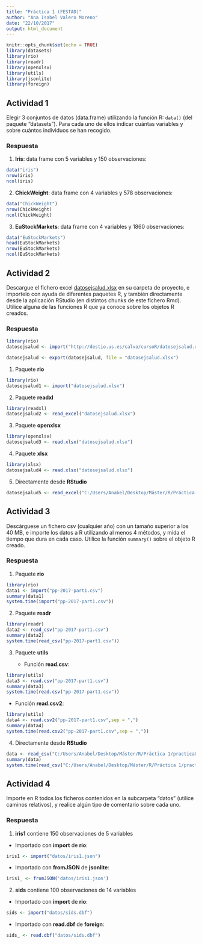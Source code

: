 ---
title: "Práctica 1 (FESTAD)"
author: "Ana Isabel Valero Moreno"
date: "22/10/2017"
output: html_document
---

```{r setup, include=FALSE}
knitr::opts_chunk$set(echo = TRUE)
library(datasets)
library(rio)
library(readr)
library(openxlsx)
library(utils)
library(jsonlite) 
library(foreign)


```

## Actividad 1

Elegir 3 conjuntos de datos (data.frame) utilizando la función R: `data()` (del paquete "datasets"). Para cada uno de ellos indicar cuántas variables y sobre cuántos individuos se han recogido. 

### Respuesta

1. **Iris**: data frame con 5 variables y 150 observaciones:
```{r eval=FALSE} 

data("iris")
nrow(iris)
ncol(iris)
```
2. **ChickWeight**: data frame con 4 variables y 578 observaciones:

```{r eval=FALSE} 

data("ChickWeight")
nrow(ChickWeight)
ncol(ChickWeight)
```
3. **EuStockMarkets**: data frame con 4 variables y 1860 observaciones:

```{r eval=FALSE} 

data("EuStockMarkets")
head(EuStockMarkets)
nrow(EuStockMarkets)
ncol(EuStockMarkets)
```

## Actividad 2

Descargue el fichero excel [datosejsalud.xlsx](http://destio.us.es/calvo/cursoR/datosejsalud.xlsx) en su carpeta de proyecto, e importelo con ayuda de diferentes paquetes R, y también directamente desde la aplicación RStudio (en distintos chunks de este fichero Rmd). Utilice alguna de las funciones R que ya conoce sobre los objetos R creados.



### Respuesta

```{r eval=FALSE} 
library(rio)
datosejsalud <- import("http://destio.us.es/calvo/cursoR/datosejsalud.xlsx",fileEncoding = "UTF-8")

datosejsalud <- export(datosejsalud, file = "datosejsalud.xlsx")
```

1. Paquete **rio**

```{r eval=FALSE} 

library(rio)
datosejsalud1 <- import("datosejsalud.xlsx")
```

2. Paquete **readxl**

```{r eval=FALSE} 

library(readxl)
datosejsalud2 <- read_excel("datosejsalud.xlsx")
```

3. Paquete **openxlsx**

```{r eval=FALSE} 

library(openxlsx)
datosejsalud3 <- read.xlsx("datosejsalud.xlsx")
```

4. Paquete **xlsx**

```{r eval=FALSE} 

library(xlsx)
datosejsalud4 <- read.xlsx("datosejsalud.xlsx")
```

5. Directamente desde **RStudio**

```{r eval=FALSE} 

datosejsalud5 <- read_excel("C:/Users/Anabel/Desktop/Máster/R/Práctica 1/practica01/datosejsalud.xlsx")
```






## Actividad 3


Descárguese un fichero csv (cualquier año) con un tamaño superior a los 40 MB, e importe los datos a R utilizando al menos 4 métodos, y mida el tiempo que dura en cada caso. Utilice la función `summary()` sobre el objeto R creado.


### Respuesta

1. Paquete **rio**

```{r} 

library(rio)
data1 <- import("pp-2017-part1.csv")
summary(data1)
system.time(import("pp-2017-part1.csv"))
```



2. Paquete **readr**

```{r, message=FALSE, warning=FALSE}
library(readr)
data2 <- read_csv("pp-2017-part1.csv")
summary(data2)
system.time(read_csv("pp-2017-part1.csv"))
```


3. Paquete **utils**

   + Función **read.csv**:

```{r} 

library(utils)
data3 <- read.csv("pp-2017-part1.csv")
summary(data3)
system.time(read.csv("pp-2017-part1.csv"))
```


   + Función **read.csv2**:

```{r} 

library(utils)
data4 <- read.csv2("pp-2017-part1.csv",sep = ",")
summary(data4)
system.time(read.csv2("pp-2017-part1.csv",sep = ","))

```


4. Directamente desde **RStudio**

```{r, message=FALSE, warning=FALSE}

data <- read_csv("C:/Users/Anabel/Desktop/Máster/R/Práctica 1/practica01/pp-2017-part1.csv")
summary(data)
system.time(read_csv("C:/Users/Anabel/Desktop/Máster/R/Práctica 1/practica01/pp-2017-part1.csv"))
```


## Actividad 4

Importe en R todos los ficheros contenidos en la subcarpeta "datos" (utilice caminos relativos), y realice algún tipo de comentario sobre cada uno.

### Respuesta

1. **iris1** contiene 150 observaciones de 5 variables

+ Importado con **import** de **rio**:
```{r, message=FALSE, warning=FALSE}

iris1 <- import("datos/iris1.json")
```

+ Importado con **fromJSON** de **jsonlite**:
```{r, message=FALSE, warning=FALSE}

iris1_ <- fromJSON('datos/iris1.json')
```

2. **sids** contiene 100 observaciones de 14 variables

+ Importado con **import** de **rio**:
```{r, message=FALSE, warning=FALSE}

sids <- import("datos/sids.dbf")
```

+ Importado con **read.dbf** de **foreign**:
```{r, message=FALSE, warning=FALSE}

sids_ <- read.dbf("datos/sids.dbf")
```
